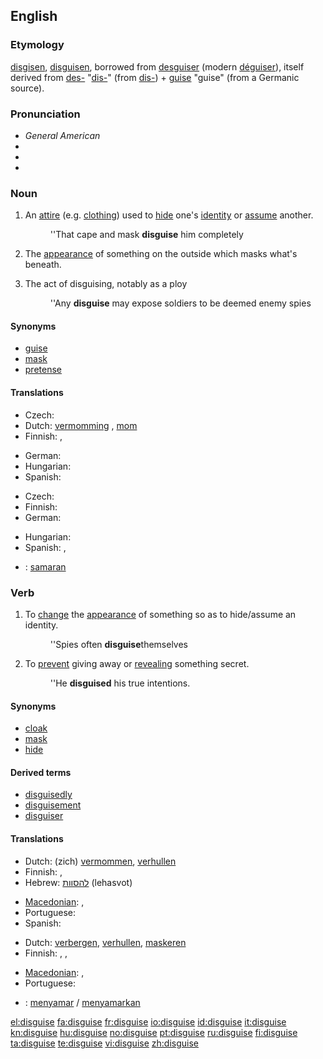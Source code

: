 ==English==

===Etymology===
{{etyl|enm}} [[disgisen]], [[disguisen]], borrowed from {{etyl|fro}} [[desguiser]] (modern [[déguiser]]), itself derived from [[des-]] "[[dis-]]" (from {{etyl|la}} [[dis-]]) + [[guise]] "guise" (from a Germanic source).

===Pronunciation===
* ''General American'' {{IPA|/dɪˈskaɪz/}} {{SAMPA|/dI"skaIz/}}
* {{audio|En-us-disguise.ogg|Audio (US)}}
* {{hyphenation|dis|guise}}
* {{rhymes|aɪz}}

===Noun===
{{en-noun}}

# An [[attire]] (e.g. [[clothing]]) used to [[hide]] one's [[identity]] or [[assume]] another.
#:''That cape and mask '''disguise''' him completely
# {{figurative}} The [[appearance]] of something on the outside which masks what's beneath.
# The act of disguising, notably as a ploy
#:''Any '''disguise''' may expose soldiers to be deemed enemy spies

====Synonyms====
* [[guise]]
* [[mask]]
* [[pretense]]

====Translations====
{{trans-top|attire to hide/assume an identity}}
* Czech: {{t-|cs|převlek|m}}
* Dutch: [[vermomming]] {{f}}, [[mom]] {{n}}
* Finnish: {{t-|fi|valeasu}}, {{t-|fi|valepuku}}
{{trans-mid}}
* German: {{t+|de|Verkleidung|f}}
* Hungarian: {{t-|hu|álruha}}
* Spanish: {{t-|es|disfraz|m}}
{{trans-bottom}}

{{trans-top|that which masks what's beneath}}
* Czech: {{t-|cs|převlek|m}}
* Finnish: {{t-|fi|naamiointi}}
* German: {{t+|de|Tarnung|f}}
{{trans-mid}}
* Hungarian: {{t-|hu|álca}}
* Spanish: {{t+|es|pantalla|f}}, {{t|es|tapadera|f}}
{{trans-bottom}}

{{checktrans-top}}
* {{ttbc|Indonesian}}: [[samar|samaran]]
{{trans-bottom}}

===Verb===
{{en-verb|disguises|disguising|disguised}}
{{transitive}}
# To [[change]] the [[appearance]] of something so as to hide/assume an identity.
#:''Spies often '''disguise'''themselves
# To [[prevent]] giving away or [[reveal]]ing something secret.
#:''He '''disguised''' his true intentions.

====Synonyms====
* [[cloak]]
* [[mask]]
* [[hide]]

====Derived terms====
* [[disguisedly]]
* [[disguisement]]
* [[disguiser]]

====Translations====
{{trans-top|to change the appearance}}
* Dutch: (zich) [[vermommen]], [[verhullen]]
* Finnish: {{t-|fi|naamioida}}, {{t+|fi|naamioitua}}
* Hebrew: [[להסוות]] (lehasvot)
{{trans-mid}}
* [[Macedonian]]: {{t|mk|преправа|tr=préprava|sc=Cyrl|xs=Macedonian}},  {{t|mk|престорува|tr=prestótuva|sc=Cyrl|xs=Macedonian}}
* Portuguese: {{t+|pt|disfarçar}}
* Spanish: {{t-|es|disfrazar}}
{{trans-bottom}}

{{trans-top|to prevent revealing something secret}}
* Dutch: [[verbergen]], [[verhullen]], [[maskeren]]
* Finnish: {{t-|fi|naamioida}}, {{t+|fi|salata}}, {{t+|fi|peittää}}
{{trans-mid}}
* [[Macedonian]]: {{t|mk|прикрива|tr=príkriva|sc=Cyrl|xs=Macedonian}},  {{t|mk|затскрива|tr=zátskriva|sc=Cyrl|xs=Macedonian}}
* Portuguese: {{t+|pt|esconder}}
{{trans-bottom}}

{{checktrans-top}}
* {{ttbc|Indonesian}}: [[samar|menyamar]] / [[samar|menyamarkan]]
{{trans-bottom}}

[[el:disguise]]
[[fa:disguise]]
[[fr:disguise]]
[[io:disguise]]
[[id:disguise]]
[[it:disguise]]
[[kn:disguise]]
[[hu:disguise]]
[[no:disguise]]
[[pt:disguise]]
[[ru:disguise]]
[[fi:disguise]]
[[ta:disguise]]
[[te:disguise]]
[[vi:disguise]]
[[zh:disguise]]